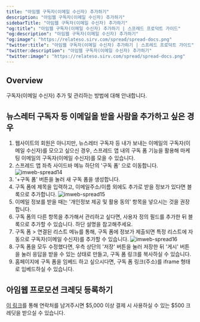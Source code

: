 ```yaml
---
title: "아임웹 구독자(이메일 수신자) 추가하기"
description: "아임웹 구독자(이메일 수신자) 추가하기"
sidebarTitle: "아임웹 구독자(이메일 수신자) 추가하기"
"og:title": "아임웹 구독자(이메일 수신자) 추가하기 | 스프레드 프로덕트 가이드"
"og:description": "아임웹 구독자(이메일 수신자) 추가하기"
"og:image": "https://relateso.sirv.com/spread/spread-docs.png"
"twitter:title": "아임웹 구독자(이메일 수신자) 추가하기 | 스프레드 프로덕트 가이드"
"twitter:description": "아임웹 구독자(이메일 수신자) 추가하기"
"twitter:image": "https://relateso.sirv.com/spread/spread-docs.png"
---
```


## Overview

구독자(이메일 수신자) 추가 및 관리하는 방법에 대해 안내합니다. 

## 뉴스레터 구독자 등 이메일을 받을 사람을 추가하고 싶은 경우

1. 웹사이트의 회원은 아니지만, 뉴스레터 구독자 등 내가 보내는 이메일의 구독자(이메일 수신자)를 모으고 싶으신 경우, 스프레드 앱 내의 구독 폼 기능을 활용해 마케팅 이메일의 구독자(이메일 수신자)를 모을 수 있습니다.
2. 스프레드 앱 좌측 사이드바 메뉴 하단의 '구독 폼' 으로 이동합니다.
    ![imweb-spread14](/images/imweb14.png)
3. '+구독 폼' 버튼을 눌러 새 구독 폼을 생성합니다.
4. 구독 폼에 제목을 입력하고, 이메일주소/이름 외에도 추가로 받을 정보가 있다면 블록으로 추가합니다.
    ![imweb-spread15](/images/imweb15.png)
5. 이메일 정보를 받을 때는 '개인정보 제공 및 활용 동의' 항목을 넣으시는 것을 권장합니다.
6. 구독 폼의 다른 항목을 추가해서 관리하고 싶다면, 사용자 정의 필드를 추가한 뒤 블록으로 추가할 수 있습니다. 하단 설명을 참고해주세요.
7. 구독 폼 > 연결된 리스트 메뉴를 통해, 구독 폼에 정보가 제출되면 특정 리스트에 자동으로 구독자(이메일 수신자)를 추가할 수 있습니다.
    ![imweb-spread16](/images/imweb16.png)
8. 구독 폼을 모두 수정했다면, 우측 상단의 '저장' 버튼을 눌러 저장한 뒤 '게시' 버튼을 눌러 응답을 받을 수 있는 상태로 만들고, 구독 폼 링크를 복사하실 수 있습니다.
9. 홈페이지에 구독 폼을 임베드 하고 싶으시다면, 구독 폼 링크(주소)를 iframe 형태로 임베드하실 수 있습니다.

## 아임웹 프로모션 크레딧 등록하기

[이 링크](https://www.relate.so/forms/7dmxi0w1dsad2qpp)를 통해 연락처를 남겨주시면 $5,000 이상 결제 시 사용하실 수 있는 $500 크레딧을 받으실 수 있습니다.